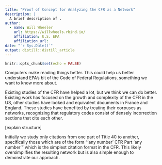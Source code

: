 ```yaml
---
title: "Proof of Concept for Analyzing the CFR as a Network"
description: |
  A brief description of .
author:
  - name: Will Wheeler 
    url: https://willwheels.rbind.io/
    affiliation: U.S. EPA
    affiliation_url: 
date: "`r Sys.Date()`"
output: distill::distill_article
---
```


```r
knitr::opts_chunk$set(echo = FALSE)
```
Computers make reading things better. This could help us better understand EPA's bit of the Code of Federal Regulations, something we want to know more about. 

Existing studies of the CFR have helped a lot, but we think we can do better. Existing work has focused on the growth and complexity of the CFR in the US, other studies have looked and equivalent documents in France and England. These studies have benefited by treating their corpuses as networks, recognizing that regulatory codes consist of densely incorrection sections that cite each other.

[explain structure]

Initially we study only citations from one part of Title 40 to another, specifically those which are of the form "'any number' CFR Part 'any number'" which is the simplest citation format in the CFR. This likely oversimplifies the resulting network but is also simple enough to demonstrate our approach.









